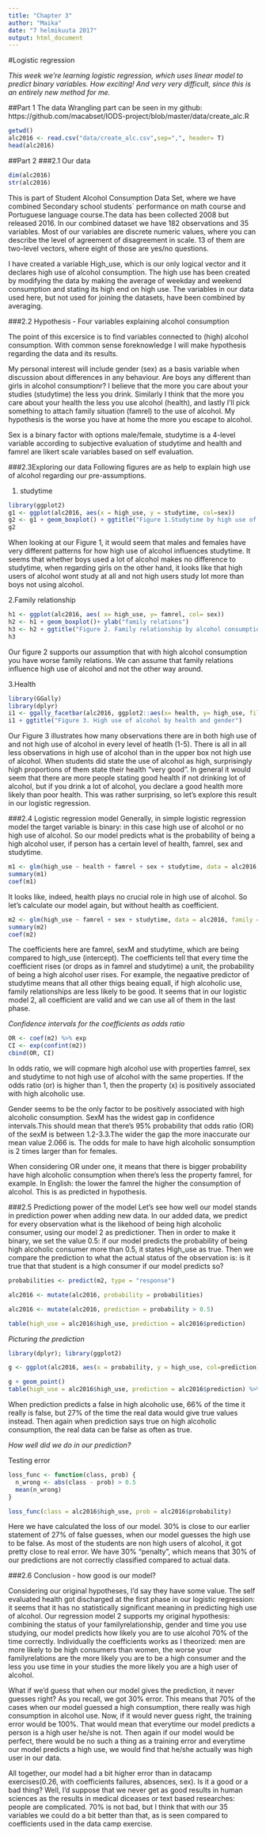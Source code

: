 ```yaml
---
title: "Chapter 3"
author: "Maika"
date: "7 helmikuuta 2017"
output: html_document
---
```

#Logistic regression

*This week we're learning logistic regression, which uses linear model to predict binary variables. How exciting! And very very difficult, since this is an entirely new method for me.*

##Part 1
The data Wrangling part can be seen in my github: https://github.com/macabset/IODS-project/blob/master/data/create_alc.R

```r
getwd()
alc2016 <- read.csv("data/create_alc.csv",sep=",", header= T)
head(alc2016)
```
##Part 2
###2.1 Our data

```r
dim(alc2016)
str(alc2016)
```
This is part of Student Alcohol Consumption Data Set, where we have combined Secondary school students` performance on math course and Portuguese language course.The data has been collected 2008 but released 2016. In our combined dataset we have 182 observations and 35 variables. Most of our variables are discrete numeric values, where you can describe the level of agreement of disagreement in scale. 13 of them are two-level vectors, where eight of those are yes/no questions. 

I have created a variable High_use, which  is our only logical vector and it declares high use of alcohol consumption. The high use has been created by modifying the data by making the average of weekday and weekend consumption and stating its high end on high use. The variables in our data used here, but not used for joining the datasets, have been combined by averaging.

###2.2 Hypothesis - Four variables explaining alcohol consumption

The point of this excersice is to find variables connected to (high) alcohol consumption. With common sense foreknowledge I will make hypothesis regarding the data and its results.

My personal interest will include gender (sex) as a basis variable when discussion about differences in any behaviour. Are boys any different than girls in alcohol consumptionr? I believe that the more you care about your studies (studytime) the less you drink. Similarly I think that the more you care about your health the less you use alcohol (health), and lastly I'll pick something to attach family situation (famrel) to the use of alcohol. My hypothesis is the worse you have at home the more you escape to alcohol.

Sex is a binary factor with options male/female, studytime is a 4-level variable according to subjective evaluation of studytime and health and famrel are likert scale variables based on self evaluation.

###2.3Exploring our data
Following figures are as help to explain high use of alcohol regarding our pre-assumptions.

1. studytime

```r
library(ggplot2)
g1 <- ggplot(alc2016, aes(x = high_use, y = studytime, col=sex))
g2 <- g1 + geom_boxplot() + ggtitle("Figure 1.Studytime by high use of alcohol and gender")
g2
```

When looking at our Figure 1, it would seem that males and females have very different patterns for how high use of alcohol influences studytime. It seems that whether boys used a lot of alcohol makes no difference to studytime, when regarding girls on the other hand, it looks like that high users of alcohol wont study at all and not high users study lot more than boys not using alcohol.

2.Family relationship

```r
h1 <- ggplot(alc2016, aes( x= high_use, y= famrel, col= sex))
h2 <- h1 + geom_boxplot()+ ylab("family relations")
h3 <- h2 + ggtitle("Figure 2. Family relationship by alcohol consumption and gender")
h3
```


Our figure 2 supports our assumption that with high alcohol consumption you have worse family relations. We can assume that family relations influence high use of alcohol and not the other way around.

3.Health

```r
library(GGally)
library(dplyr)
i1 <- ggally_facetbar(alc2016, ggplot2::aes(x= health, y= high_use, fill =sex))
i1 + ggtitle("Figure 3. High use of alcohol by health and gender")
```

Our Figure 3 illustrates how many observations there are in both high use of and not high use of alcohol in every level of heatlh (1-5). There is all in all less observations in high use of alcohol than in the upper box not high use of alcohol. When students did state the use of alcohol as high, surprisingly high proportions of them state their health "very good". In general it would seem that there are more people stating good health if not drinking lot of alcohol, but if you drink a lot of alcohol, you declare a good health more likely than poor health. This was rather surprising, so let's explore this result in our logistic regression.

###2.4 Logistic regression model
Generally, in simple logistic regression model the target variable is binary: in this case high use of alcohol or no high use of alcohol. So our model predicts what is the probability of being a high alcohol user, if person has a certain level of health, famrel, sex and studytime.

```r
m1 <- glm(high_use ~ health + famrel + sex + studytime, data = alc2016, family = "binomial")
summary(m1)
coef(m1)
```
It looks like, indeed, health plays no crucial role in high use of alcohol. So let's calculate our model again, but without health as coefficient.

```r
m2 <- glm(high_use ~ famrel + sex + studytime, data = alc2016, family = "binomial")
summary(m2)
coef(m2)
```
The coefficients here are famrel, sexM and studytime, which are being compared to high_use (intercept). The coefficients tell that every time the coefficient rises (or drops as in famrel and studytime) a unit, the probability of being a high alcohol user rises. For example, the negaative predictor of studytime means that all other thigs beaing equall, if high alcoholic use, family relationships are less likely to be good. It seems that in our logistic model 2, all coefficient are valid and we can use all of them in the last phase.

*Confidence intervals for the coefficients as odds ratio*
```r
OR <- coef(m2) %>% exp
CI <- exp(confint(m2))
cbind(OR, CI)
```
In odds ratio, we will copmare high alcohol use with properties famrel, sex and studytime to not high use of alcohol with the same properties. If the odds ratio (or) is higher than 1, then the property (x) is positively associated with high alcoholic use. 

Gender seems to be the only factor to be positively associated with high alcoholic consumption. SexM has the widest gap in confidence intervals.This should mean that there's 95% probability that odds ratio (OR) of the sexM is between 1.2-3.3.The wider the gap the more inaccurate our mean value 2.066 is. The odds for male to have high alcoholic sonsumption is 2 times larger than for females. 

When considering OR under one, it means that there is bigger probability have high alcoholic consumption when there's less the property famrel, for example. In English: the lower the famrel the higher the consumption of alcohol. This is as predicted in hypothesis.

###2.5 Predictiong power of the model
Let's see how well our model stands in prediction power when adding new data. In our added data, we predict for every observation what is the likehood of being high alcoholic consumer, using our model 2 as predictioner. Then in order to make it binary, we set the value 0.5: if our model predicts the probability of being high alcoholic consumer more than 0.5, it states High_use as true. Then we compare the prediction to what the actual status of the observation is: is it true that that student is a high consumer if our model predicts so?

```R
probabilities <- predict(m2, type = "response")

alc2016 <- mutate(alc2016, probability = probabilities)

alc2016 <- mutate(alc2016, prediction = probability > 0.5)

table(high_use = alc2016$high_use, prediction = alc2016$prediction)

```
*Picturing the prediction*

```r
library(dplyr); library(ggplot2)

g <- ggplot(alc2016, aes(x = probability, y = high_use, col=prediction))

g + geom_point()
table(high_use = alc2016$high_use, prediction = alc2016$prediction) %>% prop.table()%>%addmargins()
```
When prediction predicts a false in high alcoholic use, 66% of the time it really is false, but 27% of the time the real data would give true values instead. Then again when prediction says true on high alcoholic consumption, the real data can be false as often as true.

*How well did we do in our prediction?*

Testing error
```r
loss_func <- function(class, prob) {
  n_wrong <- abs(class - prob) > 0.5
  mean(n_wrong)
}

loss_func(class = alc2016$high_use, prob = alc2016$probability)
```
Here we have calculated the loss of our model. 30% is close to our earlier statement of 27% of false guesses, when our model guesses the high use to be false. As most of the students are non high users of alcohol, it got pretty close to real error. We have 30% "penalty", which means that 30% of our predictions are not correctly classified compared to actual data. 

###2.6 Conclusion - how good is our model?

Considering our original hypotheses, I'd say they have some value. The self evaluated health got discharged at the first phase in our logistic regression: it seems that it has no statistically significant meaning in predicting high use of alcohol. Our regression model 2 supports my original hypothesis: combining the status of your familyrelationship, gender and time you use studying, our model predicts how likely you are to use alcohol 70% of the time correctly. Individually the coefficients works as I theorized: men are more likely to be high consumers than women, the worse your familyrelations are the more likely you are to be a high consumer and the less you use time in your studies the more likely you are a high user of alcohol.

What if we'd guess that when our model gives the prediction, it never guesses right? As you recall, we got 30% error. This means that 70% of the cases when our model guessed a high consumption, there really was high consumption in alcohol use. Now, if it would never guess right, the training error would be 100%. That would mean that everytime our model predicts a person is a high user he/she is not. Then again if our model would be perfect, there would be no such a thing as a training error and everytime our model predicts a high use, we would find that he/she actually was high user in our data.

All together, our model had a bit higher error than in datacamp exercises(0.26, with coefficients failures, absences, sex). Is it a good or a bad thing? Well, I'd suppose that we never get as good results in human sciences as the results in medical diceases or text based researches: people are complicated. 70% is not bad, but I think that with our 35 variables we could do a bit better than that, as is seen compared to coefficients used in the data camp exercise.